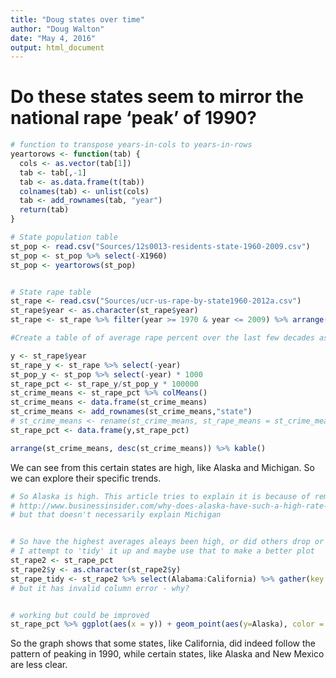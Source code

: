 ```yaml
---
title: "Doug states over time"
author: "Doug Walton"
date: "May 4, 2016"
output: html_document
---
```



# Do these states seem to mirror the national rape 'peak' of 1990?


```r
# function to transpose years-in-cols to years-in-rows
yeartorows <- function(tab) {
  cols <- as.vector(tab[1])
  tab <- tab[,-1]
  tab <- as.data.frame(t(tab))
  colnames(tab) <- unlist(cols)
  tab <- add_rownames(tab, "year")
  return(tab)
}

# State population table
st_pop <- read.csv("Sources/12s0013-residents-state-1960-2009.csv")
st_pop <- st_pop %>% select(-X1960)
st_pop <- yeartorows(st_pop)


# State rape table
st_rape <- read.csv("Sources/ucr-us-rape-by-state1960-2012a.csv")
st_rape$year <- as.character(st_rape$year)
st_rape <- st_rape %>% filter(year >= 1970 & year <= 2009) %>% arrange(year) %>% select(-United.States.Total)

#Create a table of of average rape percent over the last few decades as a way of identifying the 'worst'

y <- st_rape$year
st_rape_y <- st_rape %>% select(-year)
st_pop_y <- st_pop %>% select(-year) * 1000
st_rape_pct <- st_rape_y/st_pop_y * 100000
st_crime_means <- st_rape_pct %>% colMeans()
st_crime_means <- data.frame(st_crime_means)
st_crime_means <- add_rownames(st_crime_means,"state")
# st_crime_means <- rename(st_crime_means, st_rape_means = st_crime_means)
st_rape_pct <- data.frame(y,st_rape_pct)

arrange(st_crime_means, desc(st_crime_means)) %>% kable()


```

We can see from this certain states are high, like Alaska and Michigan. So we can explore their specific trends.

```r
# So Alaska is high. This article tries to explain it is because of remoteness
# http://www.businessinsider.com/why-does-alaska-have-such-a-high-rate-rape-2013-9
# but that doesn't necessarily explain Michigan


# So have the highest averages aleays been high, or did others drop or what?
# I attempt to 'tidy' it up and maybe use that to make a better plot
st_rape2 <- st_rape_pct
st_rape2$y <- as.character(st_rape2$y)
st_rape_tidy <- st_rape2 %>% select(Alabama:California) %>% gather(key = variable, value = Alabama:California, convert = TRUE)
# but it has invalid column error - why?


# working but could be improved
st_rape_pct %>% ggplot(aes(x = y)) + geom_point(aes(y=Alaska), color = "red") + geom_point(aes(y=Michigan), color="blue") + geom_point(aes(y=California)) + geom_point(aes(y=New.Mexico), color = "orange") + labs(title = "Selected Historically High Incidence States", y = "Rape in 100K persons", x = "Years" )

```

So the graph shows that some states, like California, did indeed follow the pattern of peaking in 1990, while certain states, like Alaska and New Mexico are less clear. 


